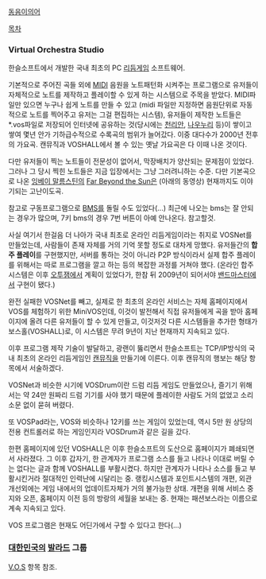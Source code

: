 [[동음이의어]]

[[목차]]

=== Virtual Orchestra Studio ===
한슬소프트에서 개발한 국내 최초의 PC [[리듬게임]] 소프트웨어.

기본적으로 주어진 곡들 외에 [[MIDI]] 음원을 노트패턴화 시켜주는 프로그램으로 유저들이 자체적으로 노트를 제작하고 플레이할 수 있게 하는 시스템으로 주목을 받았다.
MIDI파일만 있으면 누구나 쉽게 노트를 만들 수 있고 (midi 파일만 지정하면 음원단위로 자동적으로 노트를 찍어주고 유저는 그걸 편집하는 시스템),  유저들이 제작한 노트들은 *.vos파일로 저장되어 인터넷에 공유하는 것(당시에는 [[천리안]], [[나우누리]] 등)이 쌓이고 쌓여 몇년 안가 기하급수적으로 수록곡의 범위가 늘어갔다.
이중 대다수가 2000년 전후의 가요곡. 캔뮤직과 VOSHALL에서 볼 수 있는 옛날 가요곡은 다 이때 나온 것이다.

다만 유저들이 찍는 노트들이 전문성이 없어서, 막장배치가 양산되는 문제점이 있었다. 그러나 그 당시 찍힌 노트들은 지금 입장에서는 그냥 그러려니하는 수준.
다만 기본곡으로 나온 [[잉베이 말름스틴]]의 [[Far Beyond the Sun]]은 (아래의 동영상) 현재까지도 이야기되는 고난이도곡.
{{{#!html
<object width="640" height="510"><param name="movie" value="http://www.youtube.com/v/n2ygPm3iNOA?fs=1&amp;hl=en_US"></param><param name="allowFullScreen" value="true"></param><param name="allowscriptaccess" value="always"></param><embed src="http://www.youtube.com/v/n2ygPm3iNOA?fs=1&amp;hl=en_US" type="application/x-shockwave-flash" width="640" height="510" allowscriptaccess="always" allowfullscreen="true"></embed></object>
}}}

참고로 구동프로그램으로 [[BMS]]를 돌릴 수도 있었다(...) 최근에 나오는 bms는 잘 안되는 경우가 많으며, 7키 bms의 경우 7번 버튼이 아예 안나온다. 참고할것.

사실 여기서 한걸음 더 나아가 국내 최초로 온라인 리듬게임이라는 취지로 VOSNet를 만들었는데, 사람들이 존재 자체를 거의 기억 못할 정도로 대차게 망했다. 유저들간의 '''합주 플레이'''를 구현했지만, 서버를 통하는 것이 아니라 P2P 방식이라서 실제 합주 플레이를 위해서는 따로 프로그램을 깔고 하는 등의 복잡한 과정를 거쳐야 했다. 
(온라인 합주 시스템은 이후 [[오투잼]]에서 계획이 있었다가, 한참 뒤 2009년이 되어서야 [[밴드마스터]]에서 구현이 됐다.)

완전 실패한 VOSNet를 빼고, 실제로 한 최초의 온라인 서비스는 자체 홈페이지에서 VOS를 체험하기 위한 MiniVOS인데, 이것이 발전해서 직접 유저들에게 곡을 받아 홈페이지에 올려 다른 유저들이 할 수 있게 만들고, 이것저것 다른 시스템들을 추가한 형태가 보스홀(VOSHALL)로, 이 시스템은 무려 9년이 지난 현재까지 지속되고 있다.

이후 프로그램 제작 기술이 발달하고, 광랜이 뚫리면서 한슬소프트는 TCP/IP방식의 국내 최초의 온라인 리듬게임인 [[캔뮤직]]을 만들기에 이른다. 이후 캔뮤직의 행보는 해당 항목에서 서술하겠다.

VOSNet과 비슷한 시기에 VOSDrum이란 드럼 리듬 게임도 만들었으나, 즐기기 위해서는 약 24만 원짜리 드럼 기기를 사야 했기 때문에 플레이한 사람도 거의 없었고 소리 소문 없이 묻혀 버렸다.

또 VOSPad라는, VOS와 비슷하나 12키를 쓰는 게임이 있었는데, 역시 5만 원 상당의 전용 컨트롤러로 하는 게임인지라 VOSDrum과 같은 길을 갔다.

한편 홈페이지에 있던 VOSHALL은 이후 한슬소프트의 도산으로 홈페이지가 폐쇄되면서 사라졌다.
그 이후 갑자기, 한 관계자가 프로그램 소스를 들고 나타나 이대로 버릴 수는 없다는 글과 함께 VOSHALL를 부활시켰다.
하지만 관계자가 나타나 소스를 들고 부활시킨거라 절대적인 인력난에 시달리는 중.
랭킹시스템과 포인트시스템의 개편, 외관 개선외에는 게임 내에서의 업데이트자체가 거의 불가능한 상태. 개편을 위해 서비스 중지와 오픈, 홈페이지 이전 등의 방랑의 세월을 보내는 중. 현재는 패션보스라는 이름으로 계속 지속되고 있다.



VOS 프로그램은 현재도 어딘가에서 구할 수 있다고 한다(...)

=== [[대한민국]]의 [[발라드]] 그룹 ===
[[V.O.S]] 항목 참조.
